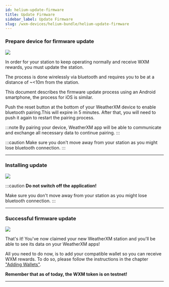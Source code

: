 ```yaml
---
id: helium-update-firmware
title: Update Firmware
sidebar_label: Update Firmware
slug: /wxm-devices/helium-bundle/helium-update-firmware
---
```



### Prepare device for firmware update 


<section class="explanation small-big">
  <img src={useBaseUrl("img/wxm-devices/helium-bundle/update-station.svg")} />
  <span>

In order for your station to keep operating normally and receive WXM rewards, you must update the station.

The process is done wirelessly via bluetooth and requires you to be at a distance of ~<10m from the station.

This document describes the firmware update process using an Android smartphone, the process for iOS is similar.

Push the reset button at the bottom of your WeatherXM device to enable bluetooth pairing.This will expire in 5 minutes. After that, you will need to push it again to restart the pairing process.

:::note
By pairing your device, WeatherXM app will be able to communicate and exchange all necessary data to continue pairing.
:::

:::caution
Make sure you don't move away from your station as you might lose bluetooth connection.
:::
  </span>
</section>

<hr/>

### Installing update 


<section class="explanation small-big">
  <img src={useBaseUrl("img/wxm-devices/helium-bundle/installing-update.svg")} />
  <span>



:::caution
**Do not switch off the application!**

Make sure you don't move away from your station as you might lose bluetooth connection.
:::
  </span>
</section>

<hr/>

### Successful firmware update  


<section class="explanation small-big">
  <img src={useBaseUrl("img/wxm-devices/helium-bundle/station-updated.svg")} />
  <span>

That's it! You've now claimed your new WeatherXM station and you'll be able to see its data on your WeatherXM apps!

All you need to do now, is to add your compatible wallet so you can receive WXM rewards. To do so, please follow the instructions in the chapter ["Adding Wallets"](/wallet/adding-wallet). 

**Remember that as of today, the WXM token is on testnet!**


  </span>
</section>

<hr/>